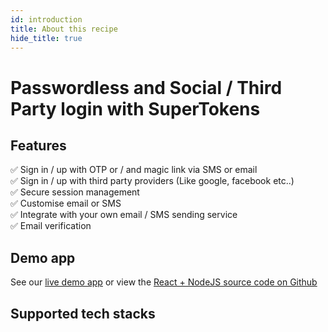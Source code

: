 ```yaml
---
id: introduction
title: About this recipe
hide_title: true
---
```



# Passwordless and Social / Third Party login with SuperTokens

## Features

✅ Sign in / up with OTP or / and magic link via SMS or email <br/>
✅ Sign in / up with third party providers (Like google, facebook etc..) <br/>
✅ Secure session management <br/>
✅ Customise email or SMS <br/>
✅ Integrate with your own email / SMS sending service <br/>
✅ Email verification <br/>

<!-- ✅ Automatic email / SMS spam prevention <br/>
✅ Support for international SMS sending <br/> -->

## Demo app

See our [live demo app](https://thirdpartypasswordless.demo.supertokens.com/) or view the [React + NodeJS source code on Github](https://github.com/supertokens/supertokens-auth-react/tree/master/examples/with-thirdpartypasswordless)

## Supported tech stacks

<TechStackSupport />